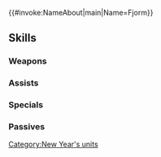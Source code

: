{{#invoke:NameAbout|main|Name=Fjorm}}{{HeroPage Tabs}}
{{Hero Infobox
|Name=Fjorm
|Title=New Traditions
|GrowthModifier=
|WeaponType=Green Bow
|Origin=Fire Emblem Heroes
|Gender=Female
|MoveType=Flying
|actorJP=高橋李依
|actorEN=Heather Watson
|artist=前嶋重機
|additionDate=December 28, 2018
|releaseDate=January 1, 2019
|TagID=年明フィヨルム
|InternalID=323
|Properties=special,specRate_202202
|cv1=0
|cv2=200100
|description=The gentle second princess of Nifl, the Kingdom of Ice. Her joy in joining Laegjarn and the others for a trip to the shrine shines through.
}}
{{Stats Page
|Lv1HP=17|Lv1ATK=9|Lv1SPD=9|Lv1DEF=5|Lv1RES=4
|GRHP=50|GRATK=60|GRSPD=60|GRDEF=35|GRRES=40
}}
==Skills==
===Weapons===
{{Weapons Table
|weapon1=Iron Bow
|weapon1Default=1
|weapon1Unlock=1
|weapon2=Steel Bow
|weapon2Default=3
|weapon2Unlock=2
|weapon3=Kabura Ya
|weapon3Default=4
|weapon3Unlock=3
|weapon4=Kabura Ya+
|weapon4Default=5
|weapon4Unlock=5
}}
===Assists===
{{Assists Table
|assist1=Reposition
|assist1Default=4
|assist1Unlock=3
}}
===Specials===
{{Specials Table}}
===Passives===
{{Passives Table
|passiveA1=Atk/Spd Bond 1
|passiveA2=Atk/Spd Bond 2
|passiveA3=Atk/Spd Bond 3
|passiveA1Unlock=3
|passiveA2Unlock=4
|passiveA3Unlock=5
|passiveB1=Atk/Spd Link 1
|passiveB2=Atk/Spd Link 2
|passiveB3=Atk/Spd Link 3
|passiveB1Unlock=3
|passiveB2Unlock=4
|passiveB3Unlock=5
|passiveC1=Even Res Wave 1
|passiveC2=Even Res Wave 2
|passiveC3=Even Res Wave 3
|passiveC1Unlock=1
|passiveC2Unlock=2
|passiveC3Unlock=4
}}
{{Heroes Navbox}}
[[Category:New Year's units]]